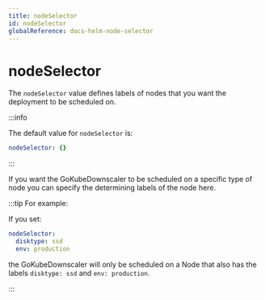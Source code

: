 ```yaml
---
title: nodeSelector
id: nodeSelector
globalReference: docs-helm-node-selector
---
```


# nodeSelector

The `nodeSelector` value defines labels of nodes that you want the deployment to be scheduled on.

:::info

The default value for `nodeSelector` is:

```yaml
nodeSelector: {}
```

:::

If you want the GoKubeDownscaler to be scheduled on a specific type of node you can specify the determining labels of the node here.

:::tip For example:

If you set:

```yaml
nodeSelector:
  disktype: ssd
  env: production
```

the GoKubeDownscaler will only be scheduled on a Node that also has the labels `disktype: ssd` and `env: production`.

:::
